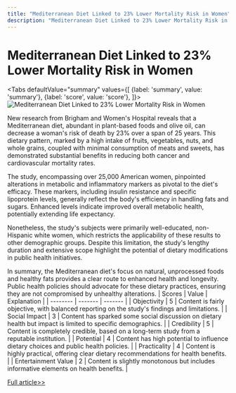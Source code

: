 ```yaml
---
title: "Mediterranean Diet Linked to 23% Lower Mortality Risk in Women"
description: "Mediterranean Diet Linked to 23% Lower Mortality Risk in Women"
---
```



# Mediterranean Diet Linked to 23% Lower Mortality Risk in Women


<Tabs
	defaultValue="summary"
	values={[
	{label: 'summary', value: 'summary'},
	{label: 'score', value: 'score'},
]}>
<TabItem value="summary">
<img
  src="https://pub-0a8ecc5052d0464f962a5358e503f73e.r2.dev/2024/06/Foo-LMo-1717382858-0.jpg"
  alt="Mediterranean Diet Linked to 23% Lower Mortality Risk in Women"
/>



New research from Brigham and Women's Hospital reveals that a Mediterranean diet, abundant in plant-based foods and olive oil, can decrease a woman's risk of death by 23% over a span of 25 years. This dietary pattern, marked by a high intake of fruits, vegetables, nuts, and whole grains, coupled with minimal consumption of meats and sweets, has demonstrated substantial benefits in reducing both cancer and cardiovascular mortality rates.

The study, encompassing over 25,000 American women, pinpointed alterations in metabolic and inflammatory markers as pivotal to the diet's efficacy. These markers, including insulin resistance and specific lipoprotein levels, generally reflect the body's efficiency in handling fats and sugars. Enhanced levels indicate improved overall metabolic health, potentially extending life expectancy.

Nonetheless, the study's subjects were primarily well-educated, non-Hispanic white women, which restricts the applicability of these results to other demographic groups. Despite this limitation, the study's lengthy duration and extensive scope highlight the potential of dietary modifications in public health initiatives.

In summary, the Mediterranean diet's focus on natural, unprocessed foods and healthy fats provides a clear route to enhanced health and longevity. Public health policies should advocate for these dietary practices, ensuring they are not compromised by unhealthy alterations.
</TabItem>
<TabItem value="score">
	| Scores     | Value   | Explanation |
	| -------- | ------- | ------- |
	| Objectivity  | 5    | Content is fairly objective, with balanced reporting on the study's findings and limitations.    |
	| Social Impact | 3     | Content has sparked some social discussion on dietary health but impact is limited to specific demographics.    |
	| Credibility    | 5    | Content is completely credible, based on a long-term study from a reputable institution.    |
	| Potential    | 4    | Content has high potential to influence dietary choices and public health policies.    |
	| Practicality    | 4    | Content is highly practical, offering clear dietary recommendations for health benefits.    |
	| Entertainment Value    | 2    | Content is slightly monotonous but includes informative elements on health benefits.    |
</TabItem>
</Tabs>

[Full article>>](https://www.cnbeta.com.tw/articles/science/1433328.htm)
